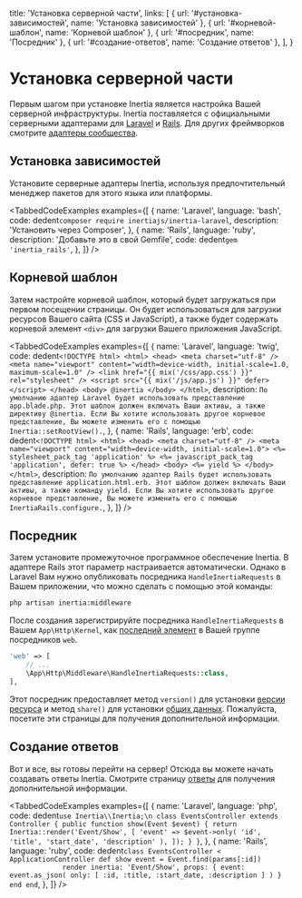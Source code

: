 
  title: 'Установка серверной части',
  links: [
    { url: '#установка-зависимостей', name: 'Установка зависимостей' },
    { url: '#корневой-шаблон', name: 'Корневой шаблон' },
    { url: '#посредник', name: 'Посредник' },
    { url: '#создание-ответов', name: 'Создание ответов' },
  ],
}

# Установка серверной части

Первым шагом при установке Inertia является настройка Вашей серверной инфраструктуры. Inertia поставляется с официальными серверными адаптерами для [Laravel](https://laravel.com/) и [Rails](https://rubyonrails.org/). Для других фреймворков смотрите [адаптеры сообщества](/community-adapters).

## Установка зависимостей

Установите серверные адаптеры Inertia, используя предпочтительный менеджер пакетов для этого языка или платформы.

<TabbedCodeExamples
  examples={[
    {
      name: 'Laravel',
      language: 'bash',
      code: dedent`
        composer require inertiajs/inertia-laravel
      `,
      description: 'Установить через Composer',
    },
    {
      name: 'Rails',
      language: 'ruby',
      description: 'Добавьте это в свой Gemfile',
      code: dedent`
        gem 'inertia_rails'
      `,
    },
  ]}
/>

## Корневой шаблон

Затем настройте корневой шаблон, который будет загружаться при первом посещении страницы. Он будет использоваться для загрузки ресурсов Вашего сайта (CSS и JavaScript), а также будет содержать корневой элемент `<div>` для загрузки Вашего приложения JavaScript.

<TabbedCodeExamples
  examples={[
    {
      name: 'Laravel',
      language: 'twig',
      code: dedent`
        <!DOCTYPE html>
        <html>
          <head>
            <meta charset="utf-8" />
            <meta name="viewport" content="width=device-width, initial-scale=1.0, maximum-scale=1.0" />
            <link href="{{ mix('/css/app.css') }}" rel="stylesheet" />
            <script src="{{ mix('/js/app.js') }}" defer></script>
          </head>
          <body>
            @inertia
          </body>
        </html>
      `,
      description: `По умолчанию адаптер Laravel будет использовать представление app.blade.php. Этот шаблон должен включать Ваши активы, а также директиву @inertia. Если Вы хотите использовать другое корневое представление, Вы можете изменить его с помощью Inertia::setRootView().`,
    },
    {
      name: 'Rails',
      language: 'erb',
      code: dedent`
        <!DOCTYPE html>
        <html>
          <head>
            <meta charset="utf-8" />
            <meta name="viewport" content="width=device-width, initial-scale=1.0">
            <%= stylesheet_pack_tag 'application' %>
            <%= javascript_pack_tag 'application', defer: true %>
          </head>
          <body>
            <%= yield %>
          </body>
        </html>
      `,
      description: `По умолчанию адаптер Rails будет использовать представление application.html.erb. Этот шаблон должен включать Ваши активы, а также команду yield. Если Вы хотите использовать другое корневое представление, Вы можете изменить его с помощью InertiaRails.configure.`,
    },
  ]}
/>

## Посредник

Затем установите промежуточное программное обеспечение Inertia. В адаптере Rails этот параметр настраивается автоматически. Однако в Laravel Вам нужно опубликовать посредника `HandleInertiaRequests` в Вашем приложении, что можно сделать с помощью этой команды:

```sh
php artisan inertia:middleware
```

После создания зарегистрируйте посредника `HandleInertiaRequests` в Вашем `App\Http\Kernel`, как <u>последний элемент</u> в Вашей группе посредников `web`.

```php
'web' => [
    // ...
    \App\Http\Middleware\HandleInertiaRequests::class,
],
```

Этот посредник предоставляет метод `version()` для установки [версии ресурса](/asset-versioning) и метод `share()` для установки [общих данных](/shared-data). Пожалуйста, посетите эти страницы для получения дополнительной информации.

## Создание ответов

Вот и все, вы готовы перейти на сервер! Отсюда вы можете начать создавать ответы Inertia. Смотрите страницу [ответы](/responses) для получения дополнительной информации.

<TabbedCodeExamples
  examples={[
    {
      name: 'Laravel',
      language: 'php',
      code: dedent`
        use Inertia\\Inertia;\n
        class EventsController extends Controller
        {
            public function show(Event $event)
            {
                return Inertia::render('Event/Show', [
                    'event' => $event->only(
                        'id',
                        'title',
                        'start_date',
                        'description'
                    ),
                ]);
            }
        }
      `,
    },
    {
      name: 'Rails',
      language: 'ruby',
      code: dedent`
        class EventsController < ApplicationController
          def show
            event = Event.find(params[:id])
            
            render inertia: 'Event/Show',
              props: {
                event: event.as_json(
                  only: [ :id, :title, :start_date, :description ]
                )
              }
          end
        end
      `,
    },
  ]}
/>
